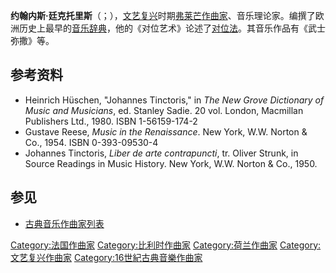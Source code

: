 {{Infobox classical
| 中文名       = 廷克托里斯
| 画像         = 
| 附注         =     
| 原文名       = Johannes Tinctoris
| 国别         = 比利时    
| 出生日期     = 1435年
| 出生地       = 尼韦勒
| 逝世日期     = 1511年（75至76歲）
| 逝世地       = 不详
| 所属时期     = 文艺复兴
| 所属乐派     =  弗莱芒乐派
| 擅长作品类型 = 宗教音乐
| 代表作       = 多部弥撒曲
| 师从         = [[纪尧姆·迪费|迪费]]
| 学生         = 
| 官方网站     = 
}}

'''约翰内斯·廷克托里斯'''（{{lang-nl|Johannes Tinctoris}}；{{bd|1435年||1511年||}}），[[文艺复兴|文艺复兴]]时期[[弗莱芒|弗莱芒]][[作曲家|作曲家]]、音乐理论家。编撰了欧洲历史上最早的[[音乐辞典|音乐辞典]]，他的《对位艺术》论述了[[对位法|对位法]]。其音乐作品有《武士弥撒》等。

== 参考资料 ==
* Heinrich Hüschen, "Johannes Tinctoris," in ''The New Grove Dictionary of Music and Musicians'', ed. Stanley Sadie.  20 vol.  London, Macmillan Publishers Ltd., 1980.  ISBN 1-56159-174-2
* Gustave Reese, ''Music in the Renaissance''.  New York, W.W. Norton & Co., 1954.  ISBN 0-393-09530-4
* Johannes Tinctoris, ''Liber de arte contrapuncti'', tr. Oliver Strunk, in Source Readings in Music History.  New York, W.W. Norton & Co., 1950.

== 参见 ==
* [[古典音乐作曲家列表|古典音乐作曲家列表]]

{{Authority control}}

{{DEFAULTSORT:Tinctoris, Johannes}}
[[Category:法国作曲家|Category:法国作曲家]]
[[Category:比利时作曲家|Category:比利时作曲家]]
[[Category:荷兰作曲家|Category:荷兰作曲家]]
[[Category:文艺复兴作曲家|Category:文艺复兴作曲家]]
[[Category:16世紀古典音樂作曲家|Category:16世紀古典音樂作曲家]]